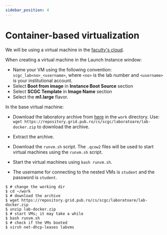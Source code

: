 ```yaml
---
sidebar_position: 4
---
```


# Container-based virtualization

We will be using a virtual machine in the [faculty's cloud](http://cloud.grid.pub.ro/).

When creating a virtual machine in the Launch Instance window:
  * Name your VM using the following convention: `scgc_lab<no>_<username>`,
where `<no>` is the lab number and `<username>` is your institutional account.
  * Select **Boot from image** in **Instance Boot Source** section
  * Select **SCGC Template** in **Image Name** section
  * Select the **m1.large** flavor.

In the base virtual machine:
  * Download the laboratory archive from [here](https://repository.grid.pub.ro/cs/scgc/laboratoare/lab-docker.zip) in the `work` directory.
Use: `wget https://repository.grid.pub.ro/cs/scgc/laboratoare/lab-docker.zip` to download the archive.

  * Extract the archive.
  * Download the `runvm.sh` script.
The `.qcow2` files will be used to start virtual machines using the `runvm.sh` script.
  * Start the virtual machines using `bash runvm.sh`.
  * The username for connecting to the nested VMs is `student` and the password is `student`.

```shell-session
$ # change the working dir
$ cd ~/work
$ # download the archive
$ wget https://repository.grid.pub.ro/cs/scgc/laboratoare/lab-docker.zip
$ unzip lab-docker.zip
$ # start VMs; it may take a while
$ bash runvm.sh
$ # check if the VMs booted
$ virsh net-dhcp-leases labvms
```


<ContainerBasics/>


<ContainerDocker/>


<ContainerLXC/>


<ContainerLXD/>
